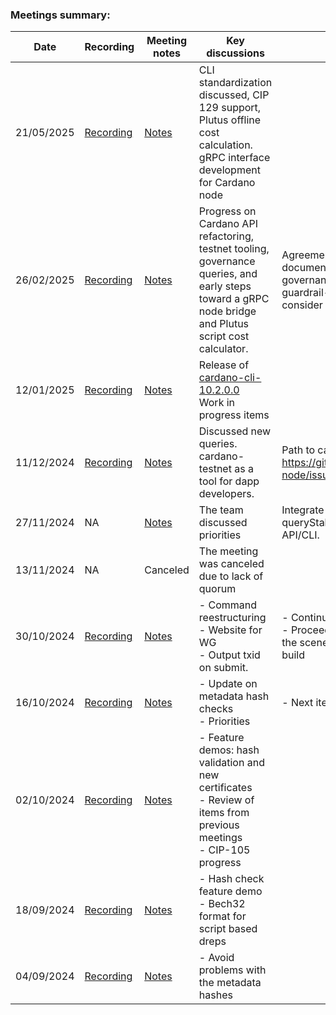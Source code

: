 
<div className="index-page">

### Meetings summary:

|Date        |Recording                                                                                           |Meeting notes         |Key discussions                            | Outcomes                         |
|------------|----------------------------------------------------------------------------------------------------|----------------------|-------------------------------------------|----------------------------------|
| 21/05/2025 | [Recording](https://drive.google.com/file/d/1J-e5KcwuzkOdTRKBibk_36kWfaKL5mHD/view?usp=sharing)   | [Notes](/05212025)   | CLI standardization discussed, CIP 129 support, Plutus offline cost calculation. gRPC interface development for Cardano node |   |
| 26/02/2025 | [Recording](https://drive.google.com/file/d/1-qFb_0777j1JRNb9sZ0XOeTiLL8IgR7L/view?usp=sharing)   | [Notes](/02262025)   | Progress on Cardano API refactoring, testnet tooling, governance queries, and early steps toward a gRPC node bridge and Plutus script cost calculator. | Agreement to improve CLI outputs documentation, move forward with governance query fixes, explore a guardrail-focused cost function, and consider shifting to monthly meetings. | 
| 12/01/2025 | [Recording](https://drive.google.com/file/d/1p_SS6ycvr70MIZkm-3C6PKElYGjLOmoF/view?usp=sharing)   | [Notes](/01152025)   | Release of [cardano-cli-10.2.0.0](https://github.com/IntersectMBO/cardano-cli/releases/tag/cardano-cli-10.2.0.0) <br /> Work in progress items | |
| 11/12/2024 | [Recording](https://drive.google.com/file/d/1qLpIjdAPu3IJfIOk8X6lnUgPJbl1Zo20/view?usp=sharing)   | [Notes](/11122024)   | Discussed new queries. cardano-testnet as a tool for dapp developers.         | Path to cardano-testnet v1 https://github.com/IntersectMBO/cardano-node/issues/6080 |
| 27/11/2024 | NA                                                                                                | [Notes](/27112024)   | The team discussed priorities              | Integrate queryProposals and queryStakePoolDefaultVote into the API/CLI. |
| 13/11/2024 | NA                                                                                                | Canceled             | The meeting was canceled due to lack of quorum |                              |
| 30/10/2024 | [Recording](https://drive.google.com/file/d/12nRQKcn2T8DFbl0jMaPH99adoY5R3B47/view?usp=sharing)   | [Notes](/30102024)   | - Command reestructuring<br /> - Website for WG <br /> - Output txid on submit. | - Continue the reestructuring as planned. <br /> - Proceed to implement 'query era behind the scenes' for queries certificates and build |
| 16/10/2024 | [Recording](https://drive.google.com/file/d/1NqGlT8GT9x-4ZVFRyJK6jL2LHP4qxqqB/view?usp=sharing)   | [Notes](/16102024)   | - Update on metadata hash checks<br /> - Priorities | - Next items to prioritize: [900](https://github.com/IntersectMBO/cardano-cli/issues/900) and [954](https://github.com/IntersectMBO/cardano-cli/issues/954) |
| 02/10/2024 | [Recording](https://drive.google.com/file/d/1xWtP7_h7cAAt7SQQ5pJcOla9RQRPPHYe/view?usp=sharing)   | [Notes](/02102024)   | - Feature demos: hash validation and new certificates <br /> - Review of items from previous meetings<br /> - CIP-105 progress | |
| 18/09/2024 | [Recording](https://drive.google.com/file/d/1hxUFXvkjtM46XHYeJhOp_TDsEtGY7Uzj/view?usp=sharing)   | [Notes](/18092024)   | - Hash check feature demo<br /> - Bech32 format for script based dreps |     |
| 04/09/2024 | [Recording](https://drive.google.com/file/d/1Ij-Z1LLM6iMAj6T1spFCEysa9ab0HvTn/view?usp=sharing)   | [Notes](/04092024)   | - Avoid problems with the metadata hashes |                                  |

</div>
